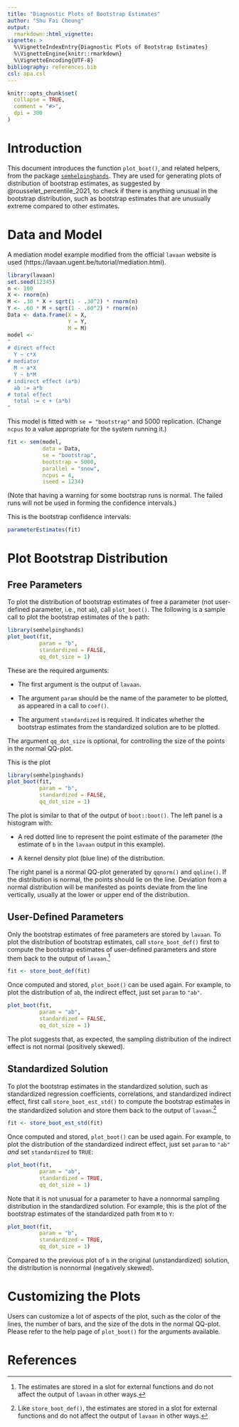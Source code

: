 ```yaml
---
title: "Diagnostic Plots of Bootstrap Estimates"
author: "Shu Fai Cheung"
output:
  rmarkdown::html_vignette:
vignette: >
  %\VignetteIndexEntry{Diagnostic Plots of Bootstrap Estimates}
  %\VignetteEngine{knitr::rmarkdown}
  %\VignetteEncoding{UTF-8}
bibliography: references.bib
csl: apa.csl
---
```


```r
knitr::opts_chunk$set(
  collapse = TRUE,
  comment = "#>",
  dpi = 300
)
```

# Introduction

This document introduces the function
`plot_boot()`,
and related helpers, from the package
[`semhelpinghands`](https://sfcheung.github.io/semhelpinghands/).
They are used for generating plots
of distribution of bootstrap estimates,
as suggested by @rousselet_percentile_2021,
to check if there is anything unusual
in the bootstrap distribution, such as
bootstrap estimates that are unusually
extreme compared to other estimates.

# Data and Model

A mediation model example modified from the
official `lavaan` website is used
(https://lavaan.ugent.be/tutorial/mediation.html).

```r
library(lavaan)
set.seed(12345)
n <- 100
X <- rnorm(n)
M <- .30 * X + sqrt(1 - .30^2) * rnorm(n)
Y <- .60 * M + sqrt(1 - .60^2) * rnorm(n)
Data <- data.frame(X = X,
                   Y = Y,
                   M = M)
model <-
"
# direct effect
  Y ~ c*X
# mediator
  M ~ a*X
  Y ~ b*M
# indirect effect (a*b)
  ab := a*b
# total effect
  total := c + (a*b)
"
```

This model is fitted with `se = "bootstrap"`
and 5000 replication. (Change `ncpus`
to a value appropriate for the system
running it.)

```r
fit <- sem(model,
           data = Data,
           se = "bootstrap",
           bootstrap = 5000,
           parallel = "snow",
           ncpus = 4,
           iseed = 1234)
```

(Note that having a warning for some
bootstrap runs is normal. The failed
runs will not be used in forming the
confidence intervals.)

This is the bootstrap confidence intervals:

```r
parameterEstimates(fit)
```

# Plot Bootstrap Distribution

## Free Parameters

To plot the distribution of bootstrap
estimates of free a parameter
(not user-defined parameter, i.e.,
not `ab`), call `plot_boot()`. The following
is a sample call to plot the bootstrap
estimates of the `b` path:

```r
library(semhelpinghands)
plot_boot(fit,
          param = "b",
          standardized = FALSE,
          qq_dot_size = 1)
```

These are the required arguments:

  - The first argument is the output
    of `lavaan`.

  - The argument `param`
    should be the name of the parameter
    to be plotted, as appeared in
    a call to `coef()`.

  - The argument
    `standardized` is required. It indicates
    whether the bootstrap estimates from the
    standardized solution are to be plotted.

The argument `qq_dot_size` is optional,
for controlling the size of the points
in the normal QQ-plot.

This is the plot

```r
library(semhelpinghands)
plot_boot(fit,
          param = "b",
          standardized = FALSE,
          qq_dot_size = 1)
```

The plot is similar to that of the
output of `boot::boot()`. The left panel
is a histogram with:

  - A red dotted line to represent the
    point estimate of the parameter
    (the estimate of `b` in the
    `lavaan` output in this example).

  - A kernel density plot (blue line) of
    the distribution.

The right panel is a normal QQ-plot
generated by `qqnorm()` and `qqline()`.
If the distribution is normal, the points
should lie on the line. Deviation from
a normal distribution will be manifested
as points deviate from the line
vertically, usually at the lower or
upper end of the distribution.

## User-Defined Parameters

Only the bootstrap estimates of free
parameters are stored by `lavaan`.
To plot the distribution of bootstrap
estimates, call `store_boot_def()` first
to compute the bootstrap
estimates of user-defined parameters
and store them back to the output of
`lavaan`.[^internal]

[^internal]: The estimates are stored in
a slot for external functions and do not
affect the output of `lavaan` in other
ways.

```r
fit <- store_boot_def(fit)
```

Once computed and stored, `plot_boot()`
can be used again. For example, to
plot the distribution of `ab`, the
indirect effect, just set `param`
to `"ab"`.

```r
plot_boot(fit,
          param = "ab",
          standardized = FALSE,
          qq_dot_size = 1)
```

The plot suggests that, as expected,
the sampling distribution of the indirect
effect is not normal (positively skewed).

## Standardized Solution

To plot the bootstrap estimates in the
standardized solution, such as standardized
regression coefficients, correlations,
and standardized indirect effect, first
call `store_boot_est_std()`
to compute the bootstrap
estimates in the standardized solution
and store them back to the output of
`lavaan`.[^internal_std]

[^internal_std]: Like `store_boot_def()`,
the estimates are stored in
a slot for external functions and do not
affect the output of `lavaan` in other
ways.

```r
fit <- store_boot_est_std(fit)
```

Once computed and stored, `plot_boot()`
can be used again. For example, to
plot the distribution of the
standardized indirect effect, just
set `param` to `"ab"` *and* set
`standardized` to `TRUE`:

```r
plot_boot(fit,
          param = "ab",
          standardized = TRUE,
          qq_dot_size = 1)
```

Note that it is not unusual for a
parameter to have a nonnormal sampling
distribution in the standardized
solution. For example, this is the
plot of the bootstrap estimates of
the standardized path from `M`
to `Y`:

```r
plot_boot(fit,
          param = "b",
          standardized = TRUE,
          qq_dot_size = 1)
```

Compared to the previous plot of `b`
in the original (unstandardized) solution,
the distribution is nonnormal (negatively
skewed).

# Customizing the Plots

Users can customize a lot of aspects
of the plot, such as the color of the lines,
the number of bars, and the size of the
dots in the normal QQ-plot. Please refer
to the help page of `plot_boot()` for
the arguments available.



# References